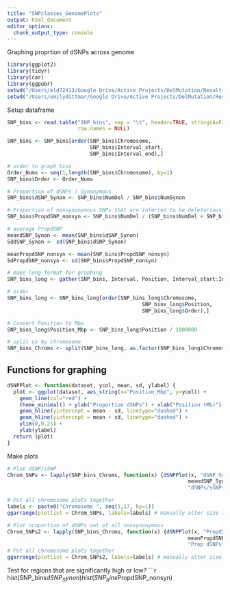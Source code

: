 ```yaml
---
title: "SNPclasses_GenomePlots"
output: html_document
editor_options: 
  chunk_output_type: console
---
```


Graphing proprtion of dSNPs across genome

```r
library(ggplot2)
library(tidyr)
library(car)
library(ggpubr)
setwd("/Users/eld72413/Google Drive/Active Projects/DelMutation/Results")
setwd("/Users/emilydittmar/Google Drive/Active Projects/DelMutation/Results")
```


Setup dataframe
```r
SNP_bins <- read.table("SNP_bins", sep = "\t", header=TRUE, stringsAsFactors = FALSE,
                       row.names = NULL)

SNP_bins <- SNP_bins[order(SNP_bins$Chromosome,
                           SNP_bins$Interval_start,
                           SNP_bins$Interval_end),]

# order to graph bins
Order_Nums <- seq(1,length(SNP_bins$Chromosome), by=1)
SNP_bins$Order <- Order_Nums

# Proportion of dSNPs / Synonymous
SNP_bins$dSNP_Synon <- SNP_bins$NumDel / SNP_bins$NumSynon

# Proportion of nonsynonymous SNPs that are inferred to be deleterious:
SNP_bins$PropdSNP_nonsyn <- SNP_bins$NumDel / (SNP_bins$NumDel + SNP_bins$NumTol)

# average PropdSNP
meandSNP_Synon <- mean(SNP_bins$dSNP_Synon)
SddSNP_Synon <- sd(SNP_bins$dSNP_Synon)

meanPropdSNP_nonsyn <- mean(SNP_bins$PropdSNP_nonsyn)
SdPropdSNP_nonsyn <- sd(SNP_bins$PropdSNP_nonsyn)

# make long format for graphing
SNP_bins_long <- gather(SNP_bins, Interval, Position, Interval_start:Interval_end, factor_key=TRUE)

# order
SNP_bins_long <- SNP_bins_long[order(SNP_bins_long$Chromosome, 
                                            SNP_bins_long$Position,
                                            SNP_bins_long$Order),]

# Convert Position to Mbp
SNP_bins_long$Position_Mbp <- SNP_bins_long$Position / 1000000

# split up by chromosome   
SNP_bins_Chroms <- split(SNP_bins_long, as.factor(SNP_bins_long$Chromosome))
```

## Functions for graphing
```r

dSNPPlot <- function(dataset, ycol, mean, sd, ylabel) {
  plot <- ggplot(dataset, aes_string(x="Position_Mbp", y=ycol)) +
    geom_line(col="red") +
    theme_minimal() + ylab("Proportion dSNPs") + xlab("Position (Mb)") +
    geom_hline(yintercept = mean - sd, linetype="dashed") +
    geom_hline(yintercept = mean + sd, linetype="dashed") +
    ylim(0,0.25) +
    ylab(ylabel)
  return (plot)
}

```

Make plots
```r

# Plot dSNP/sSNP
Chrom_SNPs <- lapply(SNP_bins_Chroms, function(x) {dSNPPlot(x, "dSNP_Synon", 
                                                           meandSNP_Synon, SddSNP_Synon,
                                                           "dSNPs/sSNPs")})

# Put all chromosome plots together
labels <- paste0("Chromosome ", seq(1,17, by=1))
ggarrange(plotlist = Chrom_SNPs, labels=labels) # manually alter size 1100 x 600

# Plot oroportion of dSNPs out of all nonsynonymous
Chrom_SNPs2 <- lapply(SNP_bins_Chroms, function(x) {dSNPPlot(x, "PropdSNP_nonsyn", 
                                                           meanPropdSNP_nonsyn, SdPropdSNP_nonsyn,
                                                           "Prop dSNPs")})
# Put all chromosome plots together
ggarrange(plotlist = Chrom_SNPs2, labels=labels) # manually alter size 1100 x 600
```

Test for regions that are significantly high or low?
```r

hist(SNP_bins$dSNP_Synon)
hist(SNP_bins$PropdSNP_nonsyn)
